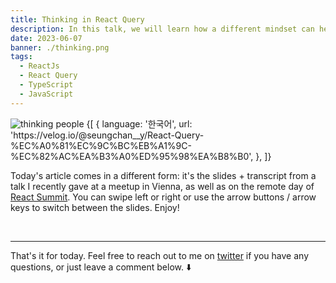 ```yaml
---
title: Thinking in React Query
description: In this talk, we will learn how a different mindset can help us understand React Query and work with it efficiently.
date: 2023-06-07
banner: ./thinking.png
tags:
  - ReactJs
  - React Query
  - TypeScript
  - JavaScript
---
```



<img src="./thinking.png" alt="thinking people" />

<RqToc id="thinking-in-react-query" />

<Translations>
  {[
    {
      language: '한국어',
      url: 'https://velog.io/@seungchan__y/React-Query-%EC%A0%81%EC%9C%BC%EB%A1%9C-%EC%82%AC%EA%B3%A0%ED%95%98%EA%B8%B0',
    },
  ]}
</Translations>

Today's article comes in a different form: it's the slides + transcript from a talk I recently gave at a meetup in Vienna, as well as on the remote day of [React Summit](https://reactsummit.com/). You can swipe left or right or use the arrow buttons / arrow keys to switch between the slides. Enjoy!

<br />

<Presentation />

---

That's it for today. Feel free to reach out to me on [twitter](https://twitter.com/tkdodo)
if you have any questions, or just leave a comment below. ⬇️

<Comments />
